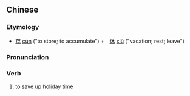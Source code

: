 ==Chinese==
{{zh-forms}}

===Etymology===
* [[存]] [[cún]] ("to store; to accumulate") +　[[休]] [[xiū]] ("vacation; rest; leave")

===Pronunciation===
{{zh-pron
|m=cúnxiū
|cat=v
}}

===Verb===
{{zh-verb}}

# to [[save up]] holiday time